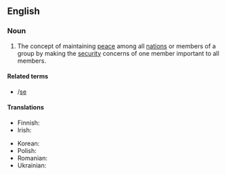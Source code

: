 ==English==
{{wikipedia}}

===Noun===
{{en-noun|-}}

# The concept of maintaining [[peace]] among all [[nation]]s or members of a group by making the [[security]] concerns of one member important to all members.

====Related terms====
* {{l|en|collective defence}}/[[collective defense|se]]

====Translations====
{{trans-top|concept of maintaining peace among all nations or members of a group}}
* Finnish: {{t|fi|[[kollektiivinen]] [[turvallisuus]]}}
* Irish: {{t|ga|slándáil chomhchoiteann|f}}
{{trans-mid}}
* Korean: {{t|ko|집단 안전}}
* Polish: {{t|pl|bezpieczeństwo zbiorowe|n}}
* Romanian: {{t+|ro|securitate colectivă|f}}
* Ukrainian: {{t|uk|колекти́вна безпе́ка|f}}
{{trans-bottom}}